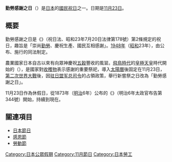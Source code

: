 {{unreferenced|time=2013-04-30T08:43:18+00:00}}{{about|日本的勞動節|廣義的勞動節|勞動節|5月1日的劳动节|國際勞動節}}
'''勤勞感謝之日'''（{{jpn|j=勤労感謝の日|kn=きんろうかんしゃのひ|rm=Kinrō Kansha no Hi}}）是[[日本|日本]]的[[日本節日|國民祝日]]之一。日期是[[11月23日|11月23日]]。

== 概要 ==
勤勞感謝之日是《{{Tsl|jp|国民の祝日に関する法律|國民祝日相關法律}}》（祝日法、昭和23年7月20日法律第178號）第2條規定的祝日，趣旨是「崇尚[[勞動|勤勞]]、慶祝生產、國民互相感謝」。[[1948年|1948年]]（[[昭和|昭和]]23年），由公布、施行的同法制定。

農業國家日本自古以來有向眾神慶祝[[五穀|五穀]]豐收的風習。[[飛鳥時代|飛鳥時代]]的[[皇極天皇|皇極天皇]]時代開始的{{Tsl|jp|新嘗祭|新嘗祭}}（{{lang|ja|新嘗祭}}），是國家對[[收穫|收穫物]]表示感謝的重要祭祀，導入[[太陽曆|太陽曆]]後固定在11月23日，[[第二次世界大戰|第二次世界大戰]]後，因[[驻日盟军总司令|驻日盟军总司令]]的占領政策，舉行新嘗祭之日改為「勤勞感謝之日」。

11月23日作為休假日，從1873年（[[明治|明治]]6年）公布的《{{Tsl|jp|年中祭日祝日ノ休暇日ヲ定ム|定年中祭日祝日之休暇日}}》（明治6年太政官布告第344號）開始，持續到現在。

== 關連項目 ==
* [[日本節日|日本節日]]
* [[感恩節|感恩節]]
* [[勞動節|勞動節]]

{{日本公眾假期}}

[[Category:日本公眾假期|Category:日本公眾假期]]
[[Category:11月節日|Category:11月節日]]
[[Category:日本勞工|Category:日本勞工]]
